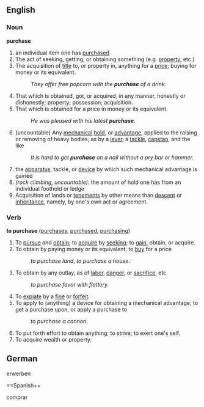 ==English==

===Noun===
'''purchase'''
# an individual item one has [[purchased]]
#The act of seeking, getting, or obtaining something (e.g. [[property]], etc.)
#The acquisition of [[title]] to, or property in, anything for a [[price]]; buying for money or its equivalent.
#:''They offer free popcorn with the '''purchase''' of a drink.''
#That which is obtained, got, or acquired, in any manner, honestly or dishonestly; property; possession; acquisition.
#That which is obtained for a price in money or its equivalent.
#:''He was pleased with his latest '''purchase'''.''
#(uncountable) Any [[mechanical]] [[hold]], or [[advantage]], applied to the raising or removing of heavy bodies, as by a [[lever]], a [[tackle]], [[capstan]], and the like
#:''It is hard to get '''purchase''' on a nail without a pry bar or hammer.''
#the [[apparatus]], tackle, or [[device]] by which such mechanical advantage is gained
# ''(rock climbing, uncountable):'' the amount of hold one has from an individual foothold or ledge
#Acquisition of lands or [[tenements]] by other means than [[descent]] or [[inheritance]], namely, by one's own act or agreement.

===Verb===
'''to purchase'''  ([[purchases]], [[purchased]], [[purchasing]])
#To [[pursue]] and [[obtain]]; to [[acquire]] by [[seeking]]; to [[gain]], obtain, or acquire.
#To obtain by paying money or its equivalent; to [[buy]] for a price
#:''to purchase land'', ''to purchase a house''.
#To obtain by any outlay, as of [[labor]], [[danger]], or [[sacrifice]], etc.
#:''to purchase favor with flattery''.
#To [[expiate]] by a [[fine]] or [[forfeit]].
#To apply to (anything) a device for obtaining a mechanical advantage; to get a purchase upon, or apply a purchase to
#:''to purchase a cannon''.
#To put forth effort to obtain anything; to strive; to exert one's self.
#To acquire wealth or property.


==German==

erwerben

==Spanish++

comprar